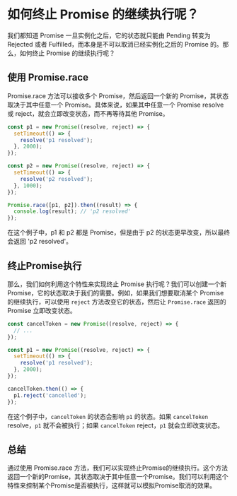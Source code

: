 # 如何终止 Promise 的继续执行呢？

我们都知道 Promise 一旦实例化之后，它的状态就只能由 Pending 转变为 Rejected 或者 Fulfilled，而本身是不可以取消已经实例化之后的 Promise 的。那么，如何终止 Promise 的继续执行呢？

## 使用 Promise.race

Promise.race 方法可以接收多个 Promise，然后返回一个新的 Promise，其状态取决于其中任意一个 Promise。具体来说，如果其中任意一个 Promise resolve 或 reject，就会立即改变状态，而不再等待其他 Promise。

```js
const p1 = new Promise((resolve, reject) => {
  setTimeout(() => {
    resolve('p1 resolved');
  }, 2000);
});

const p2 = new Promise((resolve, reject) => {
  setTimeout(() => {
    resolve('p2 resolved');
  }, 1000);
});

Promise.race([p1, p2]).then((result) => {
  console.log(result); // 'p2 resolved'
});
```

在这个例子中，p1 和 p2 都是 Promise，但是由于 p2 的状态更早改变，所以最终会返回 'p2 resolved'。

## 终止Promise执行

那么，我们如何利用这个特性来实现终止 Promise 执行呢？我们可以创建一个新 Promise，它的状态取决于我们的需要。例如，如果我们想要取消某个 Promise 的继续执行，可以使用 `reject` 方法改变它的状态，然后让 `Promise.race` 返回的 Promise 立即改变状态。

```js
const cancelToken = new Promise((resolve, reject) => {
  // ...
});

const p1 = new Promise((resolve, reject) => {
  setTimeout(() => {
    resolve('p1 resolved');
  }, 2000);
});

cancelToken.then(() => {
  p1.reject('cancelled');
});
```

在这个例子中，`cancelToken` 的状态会影响 `p1` 的状态。如果 `cancelToken` resolve，`p1` 就不会被执行；如果 `cancelToken` reject，`p1` 就会立即改变状态。

## 总结

通过使用 Promise.race 方法，我们可以实现终止Promise的继续执行。这个方法返回一个新的Promise，其状态取决于其中任意一个Promise。我们可以利用这个特性来控制某个Promise是否被执行，这样就可以模拟Promise取消的效果。